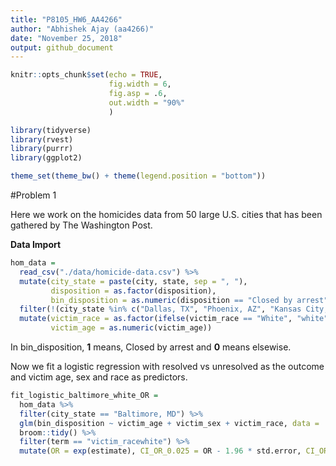 ```yaml
---
title: "P8105_HW6_AA4266"
author: "Abhishek Ajay (aa4266)"
date: "November 25, 2018"
output: github_document
---
```


```r
knitr::opts_chunk$set(echo = TRUE, 
                      fig.width = 6,
                      fig.asp = .6,
                      out.width = "90%"
                      )

library(tidyverse)
library(rvest)
library(purrr)
library(ggplot2)

theme_set(theme_bw() + theme(legend.position = "bottom"))
```

#Problem 1

Here we work on the homicides data from 50 large U.S. cities that has been gathered by The Washington Post.

**Data Import**
```r
hom_data = 
  read_csv("./data/homicide-data.csv") %>% 
  mutate(city_state = paste(city, state, sep = ", "), 
         disposition = as.factor(disposition),
         bin_disposition = as.numeric(disposition == "Closed by arrest")) %>% 
  filter(!(city_state %in% c("Dallas, TX", "Phoenix, AZ", "Kansas City, MO", "Tulsa, AL"))) %>% 
  mutate(victim_race = as.factor(ifelse(victim_race == "White", "white", "non-white")), 
         victim_age = as.numeric(victim_age))
```
In bin_disposition, **1** means, Closed by arrest and **0** means elsewise.

Now we fit a logistic regression with resolved vs unresolved as the outcome and victim age, sex and race as predictors. 


```r
fit_logistic_baltimore_white_OR = 
  hom_data %>% 
  filter(city_state == "Baltimore, MD") %>% 
  glm(bin_disposition ~ victim_age + victim_sex + victim_race, data = ., family = binomial()) %>% 
  broom::tidy() %>% 
  filter(term == "victim_racewhite") %>% 
  mutate(OR = exp(estimate), CI_OR_0.025 = OR - 1.96 * std.error, CI_OR_0.975 = OR + 1.96 * std.error) #95% CI, therefore alpha is 1.96

  

```